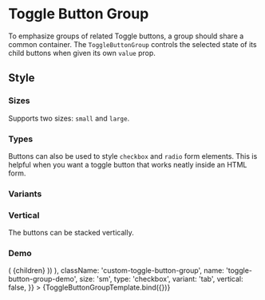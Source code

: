 <!-- ToggleButtonGroup.mdx -->

<Meta
  title="Components/Toggle/ToggleButtonGroup"
  component={ToggleButtonGroup}
/>


# Toggle Button Group
To emphasize groups of related Toggle buttons, a group should share a common container.
The ```ToggleButtonGroup``` controls the selected state of its child buttons when given its own ```value``` prop.

## Style

### Sizes
Supports two sizes: ```small``` and  ```large```.

<Canvas>
  <Story id='components-toggle-togglebuttongroup--small' />
  <Story id='components-toggle-togglebuttongroup--large' />
</Canvas>

### Types
Buttons can also be used to style ```checkbox``` and ```radio``` form elements.
This is helpful when you want a toggle button that works neatly inside an HTML form.

<Canvas>
  <Story id='components-toggle-togglebuttongroup--checkbox' />
  <Story id='components-toggle-togglebuttongroup--radio' />
</Canvas>

### Variants

<Canvas>
  <Story id='components-toggle-togglebuttongroup--tab' />
  <Story id='components-toggle-togglebuttongroup--button' />
</Canvas>


### Vertical
The buttons can be stacked vertically.

<Canvas>
  <Story id='components-toggle-togglebuttongroup--vertical' />
</Canvas>



### Demo
<Canvas>
  <Story
    name="Demo"
    args={{
      dataTestId: 'test-toggle-button-group-id',
      defaultValue: 1,
      children: (
        toggleButtonItems.map(({ id, name, children, value }) => (
            <ToggleButton
              key={`togglebuttongroup-demo-${id}`}
              id={`toggle-btn-group-demo-${id}`}
              name={name}
              value={value}
            >
              {children}
            </ToggleButton>
          ))
      ),
      className: 'custom-toggle-button-group',
      name: 'toggle-button-group-demo',
      size: 'sm',
      type: 'checkbox',
      variant: 'tab',
      vertical: false,
    }}
  >
    {ToggleButtonGroupTemplate.bind({})}
  </Story>
</Canvas>

<ArgsTable story="Demo" />
